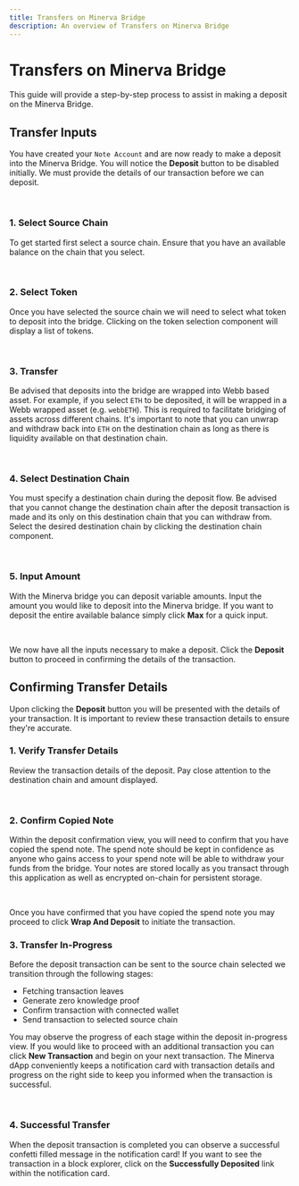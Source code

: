 ```yaml
---
title: Transfers on Minerva Bridge
description: An overview of Transfers on Minerva Bridge
---
```



# Transfers on Minerva Bridge

This guide will provide a step-by-step process to assist in making a deposit on the Minerva Bridge.

## Transfer Inputs

You have created your `Note Account` and are now ready to make a deposit into the Minerva Bridge. You
will notice the **Deposit** button to be disabled initially. We must provide the details of our transaction
before we can deposit.

<br />

<Transfer />

### **1. Select Source Chain**

To get started first select a source chain. Ensure that you have an available balance on the chain that you
select.

<br />

### **2. Select Token**

Once you have selected the source chain we will need to select what token to deposit into the bridge. Clicking
on the token selection component will display a list of tokens.

<br />

### **3. Transfer**

Be advised that deposits into the bridge are wrapped into Webb based asset. For example, if you select `ETH` to be
deposited, it will be wrapped in a Webb wrapped asset (e.g. `webbETH`). This is required to facilitate bridging of
assets across different chains. It's important to note that you can unwrap and withdraw back into `ETH` on the destination
chain as long as there is liquidity available on that destination chain.

<br />

### **4. Select Destination Chain**

You must specify a destination chain during the deposit flow. Be advised that you cannot change the destination chain
after the deposit transaction is made and its only on this destination chain that you can withdraw from. Select
the desired destination chain by clicking the destination chain component.

<br />

### **5. Input Amount**

With the Minerva bridge you can deposit variable amounts. Input the amount you would like to deposit into the
Minerva bridge. If you want to deposit the entire available balance simply click **Max** for a quick input.

<br />

We now have all the inputs necessary to make a deposit. Click the **Deposit** button to proceed in confirming the
details of the transaction.

## Confirming Transfer Details

Upon clicking the **Deposit** button you will be presented with the details of your transaction. It is important to
review these transaction details to ensure they're accurate.

### **1. Verify Transfer Details**

Review the transaction details of the deposit. Pay close attention to the destination chain and amount displayed.

<br />

### **2. Confirm Copied Note**

Within the deposit confirmation view, you will need to confirm that you have copied the spend note. The spend note should
be kept in confidence as anyone who gains access to your spend note will be able to withdraw your funds from the
bridge. Your notes are stored locally as you transact through this application as well as encrypted on-chain for persistent storage.

<br />

Once you have confirmed that you have copied the spend note you may proceed to click **Wrap And Deposit** to initiate the transaction.

### **3. Transfer In-Progress**

Before the deposit transaction can be sent to the source chain selected we transition through the following stages:

- Fetching transaction leaves
- Generate zero knowledge proof
- Confirm transaction with connected wallet
- Send transaction to selected source chain

You may observe the progress of each stage within the deposit in-progress view. If you would like to proceed with
an additional transaction you can click **New Transaction** and begin on your next transaction. The Minerva dApp
conveniently keeps a notification card with transaction details and progress on the right side to keep you informed
when the transaction is successful.

<br />

### **4. Successful Transfer**

When the deposit transaction is completed you can observe a successful confetti filled message in the notification card!
If you want to see the transaction in a block explorer, click on the **Successfully Deposited** link within the
notification card.

<br />
